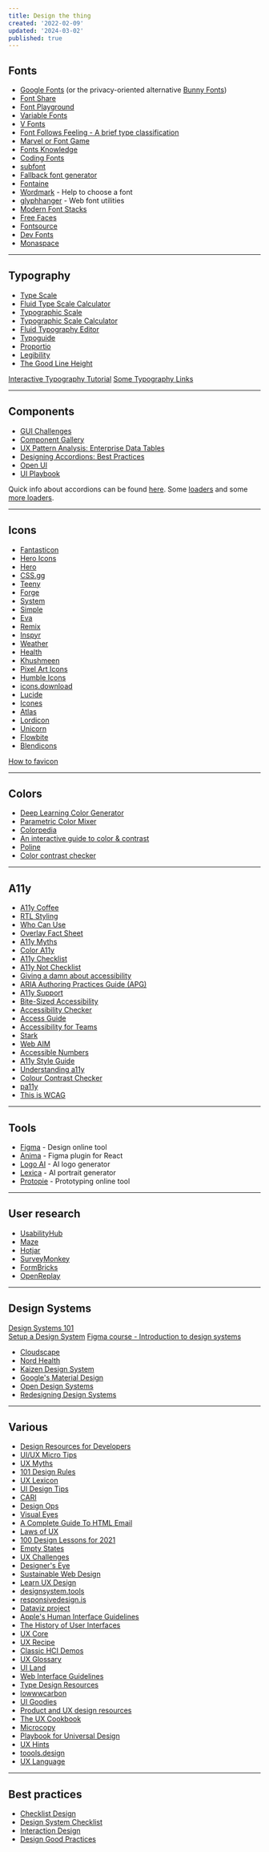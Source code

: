 ```yaml
---
title: Design the thing
created: '2022-02-09'
updated: '2024-03-02'
published: true
---
```


## Fonts

-   [Google Fonts](https://fonts.google.com/) (or the privacy-oriented alternative [Bunny Fonts](https://fonts.bunny.net/))
-   [Font Share](https://www.fontshare.com/)
-   [Font Playground](https://play.typedetail.com/)
-   [Variable Fonts](https://variablefonts.io/)
-   [V Fonts](https://v-fonts.com/)
-   [Font Follows Feeling - A brief type classification](https://pimpmytype.com/font-follows-feeling/)
-   [Marvel or Font Game](https://marvel-or-font.web.app/)
-   [Fonts Knowledge](https://fonts.google.com/knowledge)
-   [Coding Fonts](https://coding-fonts.css-tricks.com/)
-   [subfont](https://github.com/Munter/subfont)
-   [Fallback font generator](https://screenspan.net/fallback)
-   [Fontaine](https://github.com/unjs/fontaine)
-   [Wordmark](https://wordmark.it/) - Help to choose a font
-   [glyphhanger](https://github.com/zachleat/glyphhanger) - Web font utilities
-   [Modern Font Stacks](https://modernfontstacks.com/)
-   [Free Faces](https://www.freefaces.gallery/)
-   [Fontsource](https://fontsource.org/)
-   [Dev Fonts](https://devfonts.gafi.dev/)
-   [Monaspace](https://monaspace.githubnext.com/)

---

## Typography

-   [Type Scale](https://type-scale.com/)
-   [Fluid Type Scale Calculator](https://www.fluid-type-scale.com/)
-   [Typographic Scale](https://spencermortensen.com/articles/typographic-scale/)
-   [Typographic Scale Calculator](https://www.layoutgridcalculator.com/typographic-scale/)
-   [Fluid Typography Editor](https://modern-fluid-typography.vercel.app/)
-   [Typoguide](http://www.typogui.de/)
-   [Proportio](https://proportio.app/)
-   [Legibility](https://legible-typography.com/en/)
-   [The Good Line Height](https://www.thegoodlineheight.com/)

[Interactive Typography Tutorial](https://learnui.design/tools/typography-tutorial.html)
[Some Typography Links](https://css-tricks.com/some-typography-links-vii/)

---

## Components

-   [GUI Challenges](https://web.dev/shows/gui-challenges/)
-   [Component Gallery](https://component.gallery/)
-   [UX Pattern Analysis: Enterprise Data Tables](https://pencilandpaper.io/articles/user-experience/ux-pattern-analysis-enterprise-data-tables/)
-   [Designing Accordions: Best Practices](https://blog.prototypr.io/designing-the-accordion-best-practices-3c1bd54bf26e)
-   [Open UI](https://open-ui.org/)
-   [UI Playbook](https://uiplaybook.dev)

Quick info about accordions can be found [here](https://uxdesign.cc/ui-cheat-sheet-accordions-3e88f0d4dfee).
Some [loaders](https://uiball.com/loaders/) and some [more loaders](https://css-loaders.com/).

---

## Icons

-   [Fantasticon](https://github.com/tancredi/fantasticon)
-   [Hero Icons](https://heroicons.dev/)
-   [Hero](https://heroicons.com/)
-   [CSS.gg](https://github.com/astrit/css.gg)
-   [Teeny](https://teenyicons.com/)
-   [Forge](https://icons.theforgesmith.com/)
-   [System](https://systemuicons.com/)
-   [Simple](https://simpleicons.org/)
-   [Eva](https://akveo.github.io/eva-icons/)
-   [Remix](https://remixicon.com/)
-   [Inspyr](https://inspyr.io/)
-   [Weather](https://erikflowers.github.io/weather-icons/)
-   [Health](https://healthicons.org/)
-   [Khushmeen](https://khushmeen.com/icons.html)
-   [Pixel Art Icons](https://pixelarticons.com/)
-   [Humble Icons](https://humbleicons.com/)
-   [icons.download](https://icons.download/)
-   [Lucide](https://lucide.dev/)
-   [Icones](https://icones.js.org/)
-   [Atlas](https://github.com/Vectopus/Atlas-icons-font)
-   [Lordicon](https://lordicon.com/)
-   [Unicorn](https://unicornicons.com/)
-   [Flowbite](https://flowbite.com/icons/)
-   [Blendicons](https://blendicons.com/)

[How to favicon](https://evilmartians.com/chronicles/how-to-favicon-in-2021-six-files-that-fit-most-needs)

---

## Colors

-   [Deep Learning Color Generator](https://colors.eva.design/)
-   [Parametric Color Mixer](https://colormixer.web.app/)
-   [Colorpedia](https://github.com/joowani/colorpedia)
-   [An interactive guide to color & contrast](https://colorandcontrast.com/)
-   [Poline](https://meodai.github.io/poline/)
-   [Color contrast checker](https://colorcontrast.app)

---

## A11y

-   [A11y Coffee](https://a11y.coffee/)
-   [RTL Styling](https://rtlstyling.com/)
-   [Who Can Use](https://whocanuse.com/)
-   [Overlay Fact Sheet](https://overlayfactsheet.com/)
-   [A11y Myths](https://a11ymyths.com/)
-   [Color A11y](https://stephaniewalter.design/blog/color-accessibility-tools-resources-to-design-inclusive-products)
-   [A11y Checklist](https://www.a11yproject.com/checklist/)
-   [A11y Not Checklist](https://not-checklist.intopia.digital/)
-   [Giving a damn about accessibility](https://www.accessibility.uxdesign.cc/)
-   [ARIA Authoring Practices Guide (APG)](https://www.w3.org/WAI/ARIA/apg/patterns/)
-   [A11y Support](https://a11ysupport.io/)
-   [Bite-Sized Accessibility](https://bite-sized-a11y.com)
-   [Accessibility Checker](https://www.accessibilitychecker.org)
-   [Access Guide](https://www.accessguide.io/)
-   [Accessibility for Teams](https://accessibility.digital.gov/)
-   [Stark](https://www.getstark.co/)
-   [Web AIM](https://webaim.org/)
-   [Accessible Numbers](https://accessiblenumbers.com/)
-   [A11y Style Guide](https://a11y-style-guide.com/style-guide/)
-   [Understanding a11y](https://www.understandingaccessibility.com/)
-   [Colour Contrast Checker](https://colourcontrast.cc/)
-   [pa11y](https://github.com/pa11y/pa11y)
-   [This is WCAG](https://thisiswcag.com/)

---

## Tools

-   [Figma](https://www.figma.com/) - Design online tool
-   [Anima](https://www.animaapp.com/figma) - Figma plugin for React
-   [Logo AI](https://www.logoai.com/) - AI logo generator
-   [Lexica](https://lexica.art/) - AI portrait generator
-   [Protopie](https://www.protopie.io/) - Prototyping online tool

---

## User research

-   [UsabilityHub](https://usabilityhub.com)
-   [Maze](https://maze.co)
-   [Hotjar](https://www.hotjar.com)
-   [SurveyMonkey](https://www.surveymonkey.com)
-   [FormBricks](https://formbricks.com/)
-   [OpenReplay](https://openreplay.com)

---

## Design Systems

[Design Systems 101](https://www.nngroup.com/articles/design-systems-101/)  
[Setup a Design System](https://thedesignsystem.guide/)
[Figma course - Introduction to design systems](https://help.figma.com/hc/en-us/articles/14552901442839-Overview-Introduction-to-design-systems)

-   [Cloudscape](https://cloudscape.design/)
-   [Nord Health](https://nordhealth.design/)
-   [Kaizen Design System](https://cultureamp.design/)
-   [Google's Material Design](https://m3.material.io/)
-   [Open Design Systems](https://www.designsystems.com/open-design-systems/)
-   [Redesigning Design Systems](https://redesigningdesign.systems/component-process/getting-started.html)

---

## Various

-   [Design Resources for Developers](https://github.com/bradtraversy/design-resources-for-developers)
-   [UI/UX Micro Tips](https://uxdesign.cc/ui-ux-micro-tips-the-ultimate-collection-a07d56c9e98)
-   [UX Myths](https://uxmyths.com/)
-   [101 Design Rules](https://www.wearecollins.com/ideas/101-design-rules/)
-   [UX Lexicon](https://www.curiositytank.com/ux-lexicon)
-   [UI Design Tips](https://www.uidesign.tips/ui-tips)
-   [CARI](https://cari.institute/)
-   [Design Ops](https://www.nngroup.com/articles/design-ops-study-guide/)
-   [Visual Eyes](https://www.visualeyes.design/)
-   [A Complete Guide To HTML Email](https://www.smashingmagazine.com/2021/04/complete-guide-html-email-templates-tools/)
-   [Laws of UX](https://lawsofux.com/)
-   [100 Design Lessons for 2021](https://trends.uxdesign.cc/)
-   [Empty States](https://emptystat.es/)
-   [UX Challenges](https://uxtools.co/challenges)
-   [Designer's Eye](https://www.supremo.co.uk/designers-eye/)
-   [Sustainable Web Design](https://sustainablewebdesign.org/)
-   [Learn UX Design](https://start.uxdesign.cc/)
-   [designsystem.tools](https://www.designsystem.tools/)
-   [responsivedesign.is](https://responsivedesign.is/)
-   [Dataviz project](https://datavizproject.com/)
-   [Apple's Human Interface Guidelines](https://developer.apple.com/design/human-interface-guidelines/guidelines/overview/)
-   [The History of User Interfaces](https://history.user-interface.io/)
-   [UX Core](https://keepsimple.io/uxcore)
-   [UX Recipe](https://uxrecipe.github.io/)
-   [Classic HCI Demos](https://jackrusher.com/classic-ux/)
-   [UX Glossary](https://builtformars.com/ux-glossary)
-   [UI Land](https://ui.land/)
-   [Web Interface Guidelines](https://rauno.me/interfaces)
-   [Type Design Resources](https://typedesignresources.com/)
-   [lowwwcarbon](https://lowwwcarbon.com/)
-   [UI Goodies](https://uigoodies.com/)
-   [Product and UX design resources](https://www.degreeless.design/)
-   [The UX Cookbook](https://theuxcookbook.com/)
-   [Microcopy](https://www.microcopy.me/)
-   [Playbook for Universal Design](https://universaldesignguide.com/)
-   [UX Hints](https://uxhints.com/)
-   [toools.design](https://www.toools.design/)
-   [UX Language](https://www.uxlanguage.com)

---

## Best practices

-   [Checklist Design](https://www.checklist.design/)
-   [Design System Checklist](https://www.designsystemchecklist.com/)
-   [Interaction Design](https://ixdchecklist.com/)
-   [Design Good Practices](https://goodpractices.design/)
